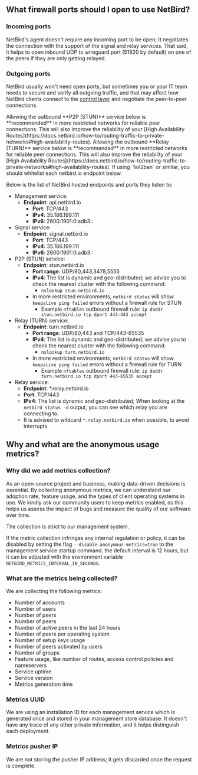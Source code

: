 

## What firewall ports should I open to use NetBird?

### Incoming ports
NetBird's agent doesn't require any incoming port to be open; It negotiates the connection with the support of the signal and relay services.
That said, it helps to open inbound UDP to wireguard port (51820 by default) on one of the peers if they are only getting relayed.
### Outgoing ports
NetBird usually won't need open ports, but sometimes you or your IT team needs to secure and verify
all outgoing traffic, and that may affect how NetBird clients connect to the [control layer](/about-netbird/how-netbird-works)
and negotiate the peer-to-peer connections. 

<Note>
    Allowing the outbound **P2P (STUN)** service below is **recommended** in more restricted networks for reliable peer connections. This will also improve the reliability of your [High Availability Routes](https://docs.netbird.io/how-to/routing-traffic-to-private-networks#high-availability-routes).
</Note>
<Note>
    Allowing the outbound **Relay (TURN)** service below is **recommended** in more restricted networks for reliable peer connections. This will also improve the reliability of your [High Availability Routes](https://docs.netbird.io/how-to/routing-traffic-to-private-networks#high-availability-routes).
</Note>
<Note>
    If using `fail2ban` or similar, you should whitelist each netbird.io endpoint below.
</Note>

Below is the list of NetBird hosted endpoints and ports they listen to:
* Management service:
  * **Endpoint**: api.netbird.io
    * **Port**: TCP/443
    * **IPv4**: 35.186.199.111
    * **IPv6**: 2600:1901:0:adb3::
* Signal service:
  * **Endpoint**: signal.netbird.io
    * **Port**: TCP/443
    * **IPv4**: 35.186.199.111
    * **IPv6**: 2600:1901:0:adb3::
* P2P (STUN) service:
  * **Endpoint**: stun.netbird.io
    * **Port range**: UDP/80,443,3478,5555
    * **IPv4**: The list is dynamic and geo-distributed; we advise you to check the nearest cluster with the following command:
        * `nslookup stun.netbird.io`
    * In more restricted environments, `netbird status` will show `keepalive ping failed` errors without a firewall rule for STUN
        * Example `nftables` outbound firewall rule: `ip daddr stun.netbird.io tcp dport 443-443 accept`
* Relay (TURN) service:
  * **Endpoint**: turn.netbird.io
    * **Port range**: UDP/80,443 and TCP/443-65535
    * **IPv4**: The list is dynamic and geo-distributed; we advise you to check the nearest cluster with the following command:
        * `nslookup turn.netbird.io`
    * In more restricted environments, `netbird status` will show `keepalive ping failed` errors without a firewall rule for TURN
        * Example `nftables` outbound firewall rule: `ip daddr turn.netbird.io tcp dport 443-65535 accept`
* Relay service:
  * **Endpoint**: *.relay.netbird.io
  * **Port**: TCP/443
  * **IPv4**: The list is dynamic and geo-distributed; When looking at the `netbird status -d` output, you can see which relay you are connecting to.
  * It is advised to wildcard `*.relay.netbird.io` when possible, to avoid interrupts.



## Why and what are the anonymous usage metrics?

### Why did we add metrics collection?
As an open-source project and business, making data-driven decisions is essential. By collecting anonymous metrics, we can understand our adoption rate, feature usage, and the types of client operating systems in use. We kindly ask our community users to keep metrics enabled, as this helps us assess the impact of bugs and measure the quality of our software over time.

<Note>
The collection is strict to our management system.
</Note>

If the metric collection infringes any internal regulation or policy, it can be disabled by setting the flag `--disable-anonymous-metrics=true` to the management service startup command. the default interval is 12 hours, but it can be adjusted with the environment variable `NETBIRD_METRICS_INTERVAL_IN_SECONDS`.

### What are the metrics being collected?
We are collecting the following metrics:
* Number of accounts
* Number of users
* Number of peers
* Number of peers 
* Number of active peers in the last 24 hours
* Number of peers per operating system
* Number of setup keys usage
* Number of peers activated by users
* Number of groups
* Feature usage, like number of routes, access control policies and nameservers
* Service uptime
* Service version
* Metrics generation time


### Metrics UUID
We are using an installation ID for each management service which is generated once and stored in your management store database. It doesn't have any trace of any other private information, and it helps distinguish each deployment.

### Metrics pusher IP
We are not storing the pusher IP address; it gets discarded once the request is complete.
